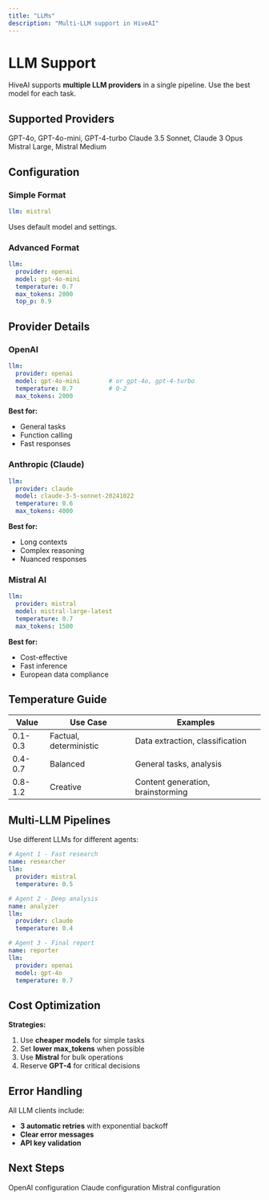 ```yaml
---
title: "LLMs"
description: "Multi-LLM support in HiveAI"
---
```


# LLM Support

HiveAI supports **multiple LLM providers** in a single pipeline. Use the best model for each task.

## Supported Providers

<CardGroup cols={3}>
  <Card title="OpenAI" icon="brain">
    GPT-4o, GPT-4o-mini, GPT-4-turbo
  </Card>
  <Card title="Anthropic" icon="sparkles">
    Claude 3.5 Sonnet, Claude 3 Opus
  </Card>
  <Card title="Mistral AI" icon="zap">
    Mistral Large, Mistral Medium
  </Card>
</CardGroup>

## Configuration

### Simple Format

```yaml
llm: mistral
```

Uses default model and settings.

### Advanced Format

```yaml
llm:
  provider: openai
  model: gpt-4o-mini
  temperature: 0.7
  max_tokens: 2000
  top_p: 0.9
```

## Provider Details

### OpenAI

```yaml
llm:
  provider: openai
  model: gpt-4o-mini        # or gpt-4o, gpt-4-turbo
  temperature: 0.7          # 0-2
  max_tokens: 2000
```

**Best for:**
- General tasks
- Function calling
- Fast responses

### Anthropic (Claude)

```yaml
llm:
  provider: claude
  model: claude-3-5-sonnet-20241022
  temperature: 0.6
  max_tokens: 4000
```

**Best for:**
- Long contexts
- Complex reasoning
- Nuanced responses

### Mistral AI

```yaml
llm:
  provider: mistral
  model: mistral-large-latest
  temperature: 0.7
  max_tokens: 1500
```

**Best for:**
- Cost-effective
- Fast inference
- European data compliance

## Temperature Guide

| Value | Use Case | Examples |
|-------|----------|----------|
| 0.1-0.3 | Factual, deterministic | Data extraction, classification |
| 0.4-0.7 | Balanced | General tasks, analysis |
| 0.8-1.2 | Creative | Content generation, brainstorming |

## Multi-LLM Pipelines

Use different LLMs for different agents:

```yaml
# Agent 1 - Fast research
name: researcher
llm:
  provider: mistral
  temperature: 0.5

# Agent 2 - Deep analysis
name: analyzer
llm:
  provider: claude
  temperature: 0.4

# Agent 3 - Final report
name: reporter
llm:
  provider: openai
  model: gpt-4o
  temperature: 0.7
```

## Cost Optimization

**Strategies:**
1. Use **cheaper models** for simple tasks
2. Set **lower max_tokens** when possible
3. Use **Mistral** for bulk operations
4. Reserve **GPT-4** for critical decisions

## Error Handling

All LLM clients include:
- **3 automatic retries** with exponential backoff
- **Clear error messages**
- **API key validation**

## Next Steps

<CardGroup cols={3}>
  <Card title="OpenAI" icon="brain" href="/docs/en/llms/openai">
    OpenAI configuration
  </Card>
  <Card title="Anthropic" icon="sparkles" href="/docs/en/llms/anthropic">
    Claude configuration
  </Card>
  <Card title="Mistral" icon="zap" href="/docs/en/llms/mistral">
    Mistral configuration
  </Card>
</CardGroup>
